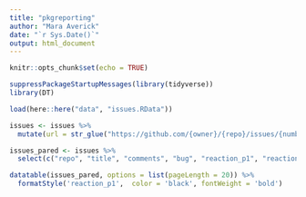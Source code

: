 ```yaml
---
title: "pkgreporting"
author: "Mara Averick"
date: "`r Sys.Date()`"
output: html_document
---
```


```r
knitr::opts_chunk$set(echo = TRUE)
```

```r
suppressPackageStartupMessages(library(tidyverse))
library(DT)
```

```r
load(here::here("data", "issues.RData"))
```

```r
issues <- issues %>%
  mutate(url = str_glue("https://github.com/{owner}/{repo}/issues/{number}"))
```



```r
issues_pared <- issues %>%
  select(c("repo", "title", "comments", "bug", "reaction_p1", "reaction_other"))
```


```r
datatable(issues_pared, options = list(pageLength = 20)) %>%
  formatStyle('reaction_p1',  color = 'black', fontWeight = 'bold')
```


